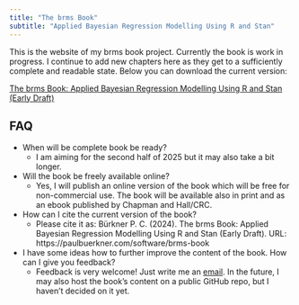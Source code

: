 ```yaml
---
title: "The brms Book"
subtitle: "Applied Bayesian Regression Modelling Using R and Stan"
---
```


This is the website of my brms book project. Currently the book is work in
progress. I continue to add new chapters here as they get to a sufficiently
complete and readable state. Below you can download the current version:

[The brms Book: Applied Bayesian Regression Modelling Using R and Stan (Early Draft)](brms-book.pdf)

## FAQ

- When will be complete book be ready?
  * I am aiming for the second half of 2025 but it may also take a bit longer.
  
- Will the book be freely available online?
  * Yes, I will publish an online version of the book which will be free for non-commercial use. The book will be available also in print and as an ebook published by Chapman and Hall/CRC.
  
- How can I cite the current version of the book?
  * Please cite it as: Bürkner P. C. (2024). The brms Book: Applied Bayesian Regression Modelling Using R and Stan (Early Draft). URL: https://paulbuerkner.com/software/brms-book
  
- I have some ideas how to further improve the content of the book. How can I give you feedback?
  * Feedback is very welcome! Just write me an [email](mailto:paul.buerkner@gmail.com?subject=Feedback%20on%20The%20brms%20Book). In the future, I may also host the book's content on a public GitHub repo, but I haven't decided on it yet.
